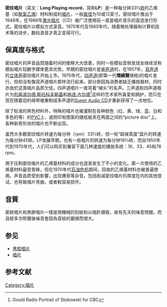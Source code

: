 {{original research|time=2018-06-29T05:06:12+00:00}}
{{noteTA
|1=zh:釐米;zh-hans:厘米;zh-hant:釐米;zh-tw:公分;zh-hk:厘米;zh-mo:厘米;
|2=zh-hans:模拟;zh-hant:類比;zh-tw:類比;zh-hk:模擬;zh-mo:模擬;
|3=zh-hans:数码;zh-hant:數位;zh-tw:數位;zh-hk:數碼;zh-mo:數碼;
}}
{{Infobox media
| name = 密纹唱片（LP）
| logo = 
| image = [[Image:Vynil_vinil_92837841.png|180px]]
| caption = 典型的密纹唱片
| type = 音频回放
| encoding = [[類比訊號|模拟]]（沟槽）
| capacity = 每面一般22-26分钟；<br>2面
| read = 唱针
| write = 
| standard = 
| owner = 
| use = 记录音频
| dimensions = 12英寸（30厘米）；10英寸（25厘米）
| weight = 90-200克
| extended from = 1948年
| extended to = 
}}
'''密纹唱片'''（英文：'''Long Playing record'''，简称'''LP'''）是一种每分钟33⅓[[每分鐘轉速|转]]的乙烯基（如[[聚氯乙烯|聚氯乙烯]]）材料制成的[[唱片|唱片]]，一般[[直径|直径]]为10或12英寸。密纹唱片推出于1948年，在1988年[[CD|激光唱片]]（CD）被广泛使用前一直是唱片音乐的首选发行形式。密纹唱片以模拟方式录音。1970年代及1980年代，随着微处理器和计算机技术等的进步，数码录音才真正变得可行。

==保真度与格式==
密纹唱片的声音品質随着时间的推移大大改善，同时一些模拟音频发烧友继续坚称模拟唱片较数字媒体更具优势。早期的密纹唱片是[[单声道|单声道]]的，在1957年，[[双声道|双声道]]的[[立体声|立体声]]密纹唱片开始上市。1970年代，[[四声道|四声道]](即第一代'''環繞聲'''規格)的唱片发行，但却没有像双声道唱片那样流行起来。部分原因為消费者缺乏播放器材，同时亦由於这类唱片品质欠佳。四声道唱片一直背着“噱头”的名声。三声道和四声道唱片为[[列奥波尔德·斯托科夫斯基|列奥波尔德·斯托科夫斯基]]和[[格连·古尔德|格连·古尔德]]<ref>Gould Radio Portrait of Stokowski for CBC</ref>这样的艺术家所喜爱和拥护，而只在现在随着旧的母带被重制成多声道的[[SACD|Super Audio CD]]才重新获得了一点地位。

除了标准的黑色材料外，特殊的唱片也被灌制在各种颜色（红、黄、绿、蓝、白和多色的等）的[[PVC|PVC]]上，或把印有图案的硬纸板夹在两面之间的“picture disc”上。各种新奇形状的唱片也不断出现。

虽然大多数密纹唱片转速为每分钟（rpm）33⅓转，但一些“超保真度”盘片的转速为每分钟45转。LP发展早期，也有一些唱片的转速为每分钟16⅔转，而自1950年代到1970年代，人们可以购买到兼容下面几种速度的播放系统：16、33、45和78 rpm。

用于压制密纹唱片的乙烯基材料的成分也逐渐发生了不小的变化。第一次使用的乙烯基材料最受青睐，但在1970年代[[石油危机|石油危机]]期间，回收的乙烯基材料亦被普遍使用。声音品质受到影響，出现爆音等杂音。包括削减密纹唱片的厚度在内的其他尝试，也导致唱片弯曲，或者較容易损坏。

==音質==
密紋唱片和黑膠唱片一樣是用機械的刻紋和以唱針讀取，故有先天的噪音問題，而且經多次聆聲後噪音會因為音紋的磨損而增大。

==参见==
*[[黑胶唱片|黑胶唱片]]
*[[唱片|唱片]]

==参考文献==
<div class="references-small">
<references/>
</div>

[[Category:唱片|Category:唱片]]